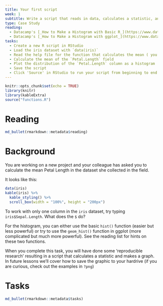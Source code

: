 ```yaml
---
title: Your first script
week: 1 
subtitle: Write a script that reads in data, calculates a statistic, and makes a plot.
type: Case Study
reading:
  - Datacamp's [_How to Make a Histogram with Basic R_](https://www.datacamp.com/community/tutorials/make-histogram-basic-r)
  - Datacamp's [_How to Make a Histogram with ggplot_](https://www.datacamp.com/community/tutorials/make-histogram-ggplot2)
tasks:
  - Create a new R script in RStudio
  - Load the iris dataset with `data(iris)`
  - Read the help file for the function that calculates the mean ( you can run `?mean` or use the GUI).
  - Calculate the mean of the `Petal.Length` field
  - Plot the distribution of the `Petal.Length` column as a histogram
  - Save the script
  - Click 'Source' in RStudio to run your script from beginning to end
---
```


```r
knitr::opts_chunk$set(echo = TRUE)
library(knitr)
library(kableExtra)
source("functions.R")
```
# Reading
```r
md_bullet(rmarkdown::metadata$reading)
```

# Background
You are working on a new project and your colleague has asked you to calculate the mean Petal Length in the dataset she collected in the field.  

It looks like this:

```r
data(iris)
kable(iris) %>%
  kable_styling() %>%
  scroll_box(width = "100%", height = "200px")
```

To work with only one column in the `iris` dataset, try typing `iris$Sepal.Length`.  What does the `$` do?  

For the histogram, you can either use the basic `hist()` function (easier but less powerful) or try to use the `geom_hist()` function in ggplot (more complicated but much more powerful).  See the reading list for hints on these two functions.

When you complete this task, you will have done some 'reproducible research' resulting in a script that calculates a statistic and makes a graph.  In future lessons we'll cover how to save the graphic to your hardrive (if you are curious, check out the examples in `?png`)

# Tasks
```r
md_bullet(rmarkdown::metadata$tasks)
```
